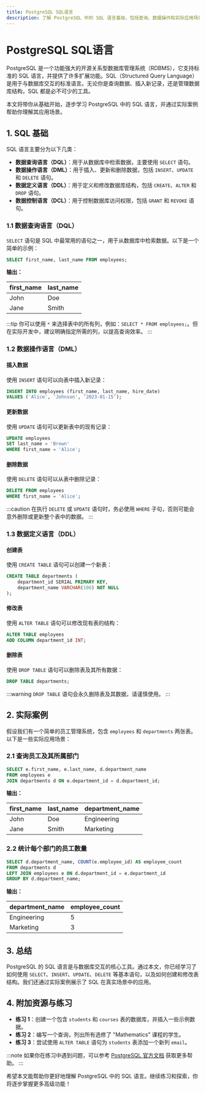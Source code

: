 ```yaml
---
title: PostgreSQL SQL语言
description: 了解 PostgreSQL 中的 SQL 语言基础，包括查询、数据操作和实际应用场景。适合初学者的全面指南。
---
```


# PostgreSQL SQL语言

PostgreSQL 是一个功能强大的开源关系型数据库管理系统（RDBMS），它支持标准的 SQL 语言，并提供了许多扩展功能。SQL（Structured Query Language）是用于与数据库交互的标准语言。无论你是查询数据、插入新记录，还是管理数据库结构，SQL 都是必不可少的工具。

本文将带你从基础开始，逐步学习 PostgreSQL 中的 SQL 语言，并通过实际案例帮助你理解其应用场景。

## 1. SQL 基础

SQL 语言主要分为以下几类：

- **数据查询语言（DQL）**：用于从数据库中检索数据，主要使用 `SELECT` 语句。
- **数据操作语言（DML）**：用于插入、更新和删除数据，包括 `INSERT`、`UPDATE` 和 `DELETE` 语句。
- **数据定义语言（DDL）**：用于定义和修改数据库结构，包括 `CREATE`、`ALTER` 和 `DROP` 语句。
- **数据控制语言（DCL）**：用于控制数据库访问权限，包括 `GRANT` 和 `REVOKE` 语句。

### 1.1 数据查询语言（DQL）

`SELECT` 语句是 SQL 中最常用的语句之一，用于从数据库中检索数据。以下是一个简单的示例：

```sql
SELECT first_name, last_name FROM employees;
```

**输出：**

| first_name | last_name |
|------------|-----------|
| John       | Doe       |
| Jane       | Smith     |

:::tip
你可以使用 `*` 来选择表中的所有列，例如：`SELECT * FROM employees;`。但在实际开发中，建议明确指定所需的列，以提高查询效率。
:::

### 1.2 数据操作语言（DML）

#### 插入数据

使用 `INSERT` 语句可以向表中插入新记录：

```sql
INSERT INTO employees (first_name, last_name, hire_date) 
VALUES ('Alice', 'Johnson', '2023-01-15');
```

#### 更新数据

使用 `UPDATE` 语句可以更新表中的现有记录：

```sql
UPDATE employees 
SET last_name = 'Brown' 
WHERE first_name = 'Alice';
```

#### 删除数据

使用 `DELETE` 语句可以从表中删除记录：

```sql
DELETE FROM employees 
WHERE first_name = 'Alice';
```

:::caution
在执行 `DELETE` 或 `UPDATE` 语句时，务必使用 `WHERE` 子句，否则可能会意外删除或更新整个表中的数据。
:::

### 1.3 数据定义语言（DDL）

#### 创建表

使用 `CREATE TABLE` 语句可以创建一个新表：

```sql
CREATE TABLE departments (
    department_id SERIAL PRIMARY KEY,
    department_name VARCHAR(100) NOT NULL
);
```

#### 修改表

使用 `ALTER TABLE` 语句可以修改现有表的结构：

```sql
ALTER TABLE employees 
ADD COLUMN department_id INT;
```

#### 删除表

使用 `DROP TABLE` 语句可以删除表及其所有数据：

```sql
DROP TABLE departments;
```

:::warning
`DROP TABLE` 语句会永久删除表及其数据，请谨慎使用。
:::

## 2. 实际案例

假设我们有一个简单的员工管理系统，包含 `employees` 和 `departments` 两张表。以下是一些实际应用场景：

### 2.1 查询员工及其所属部门

```sql
SELECT e.first_name, e.last_name, d.department_name
FROM employees e
JOIN departments d ON e.department_id = d.department_id;
```

**输出：**

| first_name | last_name | department_name |
|------------|-----------|-----------------|
| John       | Doe       | Engineering     |
| Jane       | Smith     | Marketing       |

### 2.2 统计每个部门的员工数量

```sql
SELECT d.department_name, COUNT(e.employee_id) AS employee_count
FROM departments d
LEFT JOIN employees e ON d.department_id = e.department_id
GROUP BY d.department_name;
```

**输出：**

| department_name | employee_count |
|-----------------|----------------|
| Engineering     | 5              |
| Marketing       | 3              |

## 3. 总结

PostgreSQL 的 SQL 语言是与数据库交互的核心工具。通过本文，你已经学习了如何使用 `SELECT`、`INSERT`、`UPDATE`、`DELETE` 等基本语句，以及如何创建和修改表结构。我们还通过实际案例展示了 SQL 在真实场景中的应用。

## 4. 附加资源与练习

- **练习 1**：创建一个包含 `students` 和 `courses` 表的数据库，并插入一些示例数据。
- **练习 2**：编写一个查询，列出所有选修了 "Mathematics" 课程的学生。
- **练习 3**：尝试使用 `ALTER TABLE` 语句为 `students` 表添加一个新列 `email`。

:::note
如果你在练习中遇到问题，可以参考 [PostgreSQL 官方文档](https://www.postgresql.org/docs/) 获取更多帮助。
:::

希望本文能帮助你更好地理解 PostgreSQL 中的 SQL 语言。继续练习和探索，你将逐步掌握更多高级功能！
